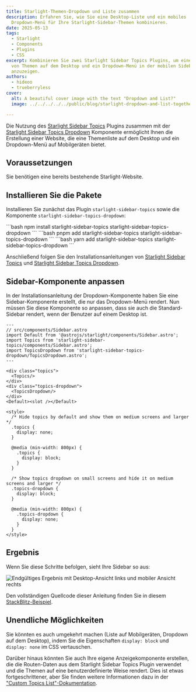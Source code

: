 ```yaml
---
title: Starlight-Themen-Dropdown und Liste zusammen
description: Erfahren Sie, wie Sie eine Desktop-Liste und ein mobiles
  Dropdown-Menü für Ihre Starlight-Sidebar-Themen kombinieren.
date: 2025-05-13
tags:
  - Starlight
  - Components
  - Plugins
  - CSS
excerpt: Kombinieren Sie zwei Starlight Sidebar Topics Plugins, um eine Liste
  von Themen auf dem Desktop und ein Dropdown-Menü in der mobilen Sidebar
  anzuzeigen.
authors:
  - hideoo
  - trueberryless
cover:
  alt: A beautiful cover image with the text "Dropdown and List?"
  image: ../../../../../public/blog/starlight-dropdown-and-list-together.png

---
```



Die Nutzung des [Starlight Sidebar Topics](https://github.com/hideoo/starlight-sidebar-topics) Plugins zusammen mit der [Starlight Sidebar Topics Dropdown](https://github.com/trueberryless-org/starlight-sidebar-topics-dropdown) Komponente ermöglicht Ihnen die Erstellung einer Website, die eine Themenliste auf dem Desktop und ein Dropdown-Menü auf Mobilgeräten bietet.

## Voraussetzungen

Sie benötigen eine bereits bestehende Starlight-Website.

## Installieren Sie die Pakete

Installieren Sie zunächst das Plugin `starlight-sidebar-topics` sowie die Komponente `starlight-sidebar-topics-dropdown`:

<Tabs syncKey="pkg">
  <TabItem label="npm">
    ```bash
    npm install starlight-sidebar-topics starlight-sidebar-topics-dropdown
    ```
  </TabItem>

  <TabItem label="pnpm">
    ```bash
    pnpm add starlight-sidebar-topics starlight-sidebar-topics-dropdown
    ```
  </TabItem>

  <TabItem label="Yarn">
    ```bash
    yarn add starlight-sidebar-topics starlight-sidebar-topics-dropdown
    ```
  </TabItem>
</Tabs>

Anschließend folgen Sie den Installationsanleitungen von [Starlight Sidebar Topics](https://starlight-sidebar-topics.netlify.app/docs/getting-started/#installation) und [Starlight Sidebar Topics Dropdown](https://starlight-sidebar-topics-dropdown.trueberryless.org/docs/getting-started/#installation).

## Sidebar-Komponente anpassen

In der Installationsanleitung der Dropdown-Komponente haben Sie eine Sidebar-Komponente erstellt, die nur das Dropdown-Menü rendert. Nun müssen Sie diese Komponente so anpassen, dass sie auch die Standard-Sidebar rendert, wenn der Benutzer auf einem Desktop ist.

```astro
---
// src/components/Sidebar.astro
import Default from '@astrojs/starlight/components/Sidebar.astro';
import Topics from 'starlight-sidebar-topics/components/Sidebar.astro';
import TopicsDropdown from 'starlight-sidebar-topics-dropdown/TopicsDropdown.astro';
---

<div class="topics">
  <Topics/>
</div>
<div class="topics-dropdown">
  <TopicsDropdown/>
</div>
<Default><slot /></Default>

<style>
  /* Hide topics by default and show them on medium screens and larger */
  .topics {
    display: none;
  }

  @media (min-width: 800px) {
    .topics {
      display: block;
    }
  }

  /* Show topics dropdown on small screens and hide it on medium screens and larger */
  .topics-dropdown {
    display: block;
  }

  @media (min-width: 800px) {
    .topics-dropdown {
      display: none;
    }
  }
</style>
```

## Ergebnis

Wenn Sie diese Schritte befolgen, sieht Ihre Sidebar so aus:

![Endgültiges Ergebnis mit Desktop-Ansicht links und mobiler Ansicht rechts](../../../../assets/dropdown-or-list.png)

Den vollständigen Quellcode dieser Anleitung finden Sie in diesem [StackBlitz-Beispiel](https://stackblitz.com/edit/withastro-starlight-qgraahmp?file=astro.config.mjs).

## Unendliche Möglichkeiten

Sie könnten es auch umgekehrt machen (Liste auf Mobilgeräten, Dropdown auf dem Desktop), indem Sie die Eigenschaften `display: block` und `display: none` im CSS vertauschen.

Darüber hinaus könnten Sie auch Ihre eigene Anzeigekomponente erstellen, die die Routen-Daten aus dem Starlight Sidebar Topics Plugin verwendet und die Themen auf eine benutzerdefinierte Weise rendert. Dies ist etwas fortgeschrittener, aber Sie finden weitere Informationen dazu in der ["Custom Topics List"-Dokumentation](https://starlight-sidebar-topics.netlify.app/docs/guides/custom-topic-list/).
